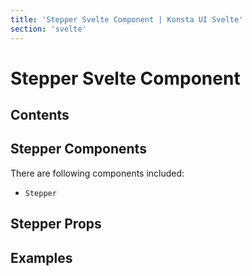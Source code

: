 ```yaml
---
title: 'Stepper Svelte Component | Konsta UI Svelte'
section: 'svelte'
---
```



# Stepper Svelte Component

## Contents

## Stepper Components

There are following components included:

- `Stepper`

## Stepper Props

<StepperProps />

## Examples

<StepperExample />
